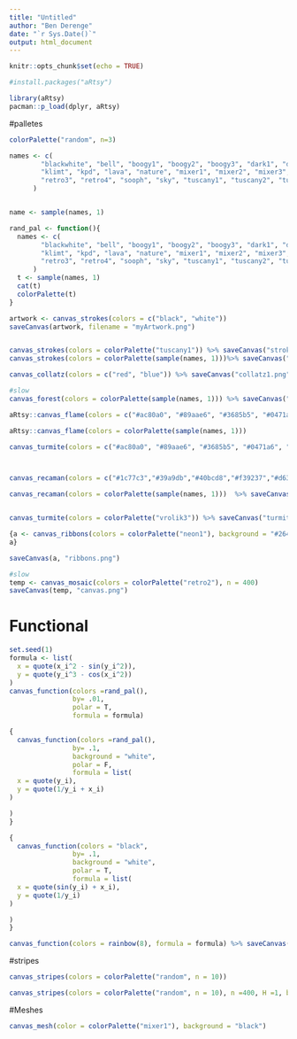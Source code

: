```yaml
---
title: "Untitled"
author: "Ben Derenge"
date: "`r Sys.Date()`"
output: html_document
---
```


```r
knitr::opts_chunk$set(echo = TRUE)
```




```r
#install.packages("aRtsy")

library(aRtsy)
pacman::p_load(dplyr, aRtsy)
```



#palletes

```r
colorPalette("random", n=3)

names <- c(
        "blackwhite", "bell", "boogy1", "boogy2", "boogy3", "dark1", "dark2", "dark3", "flora", "gogh", "house", "jasp", "jfa", "jungle",
        "klimt", "kpd", "lava", "nature", "mixer1", "mixer2", "mixer3", "mixer4", "neon1", "neon2", "origami", "retro1", "retro2",
        "retro3", "retro4", "sooph", "sky", "tuscany1", "tuscany2", "tuscany3", "vrolik1", "vrolik2", "vrolik3", "vrolik4", "vrolik5"
      )


name <- sample(names, 1)

rand_pal <- function(){
  names <- c(
        "blackwhite", "bell", "boogy1", "boogy2", "boogy3", "dark1", "dark2", "dark3", "flora", "gogh", "house", "jasp", "jfa", "jungle",
        "klimt", "kpd", "lava", "nature", "mixer1", "mixer2", "mixer3", "mixer4", "neon1", "neon2", "origami", "retro1", "retro2",
        "retro3", "retro4", "sooph", "sky", "tuscany1", "tuscany2", "tuscany3", "vrolik1", "vrolik2", "vrolik3", "vrolik4", "vrolik5"
      )
  t <- sample(names, 1)
  cat(t)
  colorPalette(t)
}

```

```r
artwork <- canvas_strokes(colors = c("black", "white"))
saveCanvas(artwork, filename = "myArtwork.png")


canvas_strokes(colors = colorPalette("tuscany1")) %>% saveCanvas("strokes1.png")
canvas_strokes(colors = colorPalette(sample(names, 1)))%>% saveCanvas("strokes2.png")

canvas_collatz(colors = c("red", "blue")) %>% saveCanvas("collatz1.png")

#slow
canvas_forest(colors = colorPalette(sample(names, 1))) %>% saveCanvas("RF1.png")
```



```r
aRtsy::canvas_flame(colors = c("#ac80a0", "#89aae6", "#3685b5", "#0471a6", "#061826"))

aRtsy::canvas_flame(colors = colorPalette(sample(names, 1)))
```
```r
canvas_turmite(colors = c("#ac80a0", "#89aae6", "#3685b5", "#0471a6", "#061826"))%>% saveCanvas("turmite1.png")



canvas_recaman(colors = c("#1c77c3","#39a9db","#40bcd8","#f39237","#d63230"))  %>% saveCanvas("recaman.png")

canvas_recaman(colors = colorPalette(sample(names, 1)))  %>% saveCanvas("recaman.png")


canvas_turmite(colors = colorPalette("vrolik3")) %>% saveCanvas("turmite2.png")

```


```r
{a <- canvas_ribbons(colors = colorPalette("neon1"), background = "#264653", triangle = F) 
a}

saveCanvas(a, "ribbons.png")
```


```r
#slow
temp <- canvas_mosaic(colors = colorPalette("retro2"), n = 400)
saveCanvas(temp, "canvas.png")
```

# Functional
```r
set.seed(1)
formula <- list(
  x = quote(x_i^2 - sin(y_i^2)),
  y = quote(y_i^3 - cos(x_i^2))
)
canvas_function(colors =rand_pal(),
                by= .01,
                polar = T,
                formula = formula)

{
  canvas_function(colors =rand_pal(),
                by= .1,
                background = "white",
                polar = F,
                formula = list(
  x = quote(y_i),
  y = quote(1/y_i + x_i)
)

)
}
```
```r
{
  canvas_function(colors = "black",
                by= .1,
                background = "white",
                polar = T,
                formula = list(
  x = quote(sin(y_i) + x_i),
  y = quote(1/y_i)
)

)
}

canvas_function(colors = rainbow(8), formula = formula) %>% saveCanvas("formula_rainbow.png")
```
#stripes
```r
canvas_stripes(colors = colorPalette("random", n = 10))

canvas_stripes(colors = colorPalette("random", n = 10), n =400, H =1, burnin = 100)
```




#Meshes
```r
canvas_mesh(color = colorPalette("mixer1"), background = "black")
```

